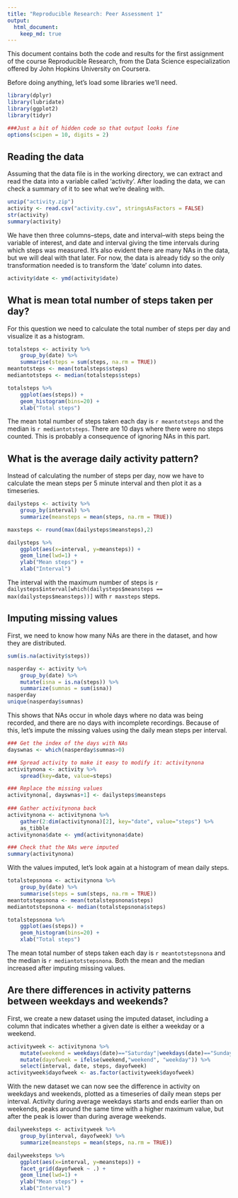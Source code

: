 ```yaml
---
title: "Reproducible Research: Peer Assessment 1"
output: 
  html_document:
    keep_md: true
---
```


This document contains both the code and results for the first assignment of the course Reproducible Research, from the Data Science especialization offered by John Hopkins University on Coursera.  

Before doing anything, let's load some libraries we'll need.
```r
library(dplyr)
library(lubridate)
library(ggplot2)
library(tidyr)
```

```r
###Just a bit of hidden code so that output looks fine
options(scipen = 10, digits = 2)
```


## Reading the data

Assuming that the data file is in the working directory, we can extract and read the data into a variable called 'activity'. After loading the data, we can check a summary of it to see what we're dealing with.

```r
unzip("activity.zip")
activity <- read.csv("activity.csv", stringsAsFactors = FALSE)
str(activity)
summary(activity)
```

We have then three columns--steps, date and interval--with steps being the variable of interest, and date and interval giving the time intervals during which steps was measured. It's also evident there are many NAs in the data, but we will deal with that later. For now, the data is already tidy so the only transformation needed is to transform the 'date' column into dates.

``` r
activity$date <- ymd(activity$date)
```


## What is mean total number of steps taken per day?

For this question we need to calculate the total number of steps per day and visualize it as a histogram.

```r
totalsteps <- activity %>%
    group_by(date) %>%
    summarise(steps = sum(steps, na.rm = TRUE))
meantotsteps <- mean(totalsteps$steps)
mediantotsteps <- median(totalsteps$steps)

totalsteps %>%
    ggplot(aes(steps)) + 
    geom_histogram(bins=20) +
    xlab("Total steps") 
```

The mean total number of steps taken each day is ```r meantotsteps``` and the median is ```r mediantotsteps```. There are 10 days where there were no steps counted. This is probably a consequence of ignoring NAs in this part. 


## What is the average daily activity pattern?

Instead of calculating the number of steps per day, now we have to calculate the mean steps per 5 minute interval and then plot it as a timeseries. 

``` r
dailysteps <- activity %>%
    group_by(interval) %>%
    summarize(meansteps = mean(steps, na.rm = TRUE))

maxsteps <- round(max(dailysteps$meansteps),2)

dailysteps %>%
    ggplot(aes(x=interval, y=meansteps)) + 
    geom_line(lwd=1) +
    ylab("Mean steps") +
    xlab("Interval")
```

The interval with the maximum number of steps is ```r dailysteps$interval[which(dailysteps$meansteps == max(dailysteps$meansteps))]``` with ```r maxsteps``` steps.


## Imputing missing values

First, we need to know how many NAs are there in the dataset, and how they are distributed.

```r
sum(is.na(activity$steps))

nasperday <- activity %>% 
    group_by(date) %>%
    mutate(isna = is.na(steps)) %>%
    summarize(sumnas = sum(isna))
nasperday
unique(nasperday$sumnas)
```

This shows that NAs occur in whole days where no data was being recorded, and there are no days with incomplete recordings. Because of this, let's impute the missing values using the daily mean steps per interval. 

```r
### Get the index of the days with NAs
dayswnas <- which(nasperday$sumnas>0)

### Spread activity to make it easy to modify it: activitynona
activitynona <- activity %>%
    spread(key=date, value=steps)

### Replace the missing values
activitynona[, dayswnas+1] <- dailysteps$meansteps
    
### Gather activitynona back
activitynona <- activitynona %>%
    gather(2:dim(activitynona)[2], key="date", value="steps") %>%
    as_tibble
activitynona$date <- ymd(activitynona$date)

### Check that the NAs were imputed
summary(activitynona)
```

With the values imputed, let's look again at a histogram of mean daily steps.

```r
totalstepsnona <- activitynona %>%
    group_by(date) %>%
    summarise(steps = sum(steps, na.rm = TRUE))
meantotstepsnona <- mean(totalstepsnona$steps)
mediantotstepsnona <- median(totalstepsnona$steps)

totalstepsnona %>%
    ggplot(aes(steps)) + 
    geom_histogram(bins=20) +
    xlab("Total steps") 
```

The mean total number of steps taken each day is ```r meantotstepsnona``` and the median is ```r mediantotstepsnona```. Both the mean and the median increased after imputing missing values.


## Are there differences in activity patterns between weekdays and weekends?

First, we create a new dataset using the imputed dataset, including a column that indicates whether a given date is either a weekday or a weekend.

```r
activityweek <- activitynona %>%
    mutate(weekend = weekdays(date)=="Saturday"|weekdays(date)=="Sunday") %>%
    mutate(dayofweek = ifelse(weekend,"weekend", "weekday")) %>%
    select(interval, date, steps, dayofweek)
activityweek$dayofweek <- as.factor(activityweek$dayofweek)
```

With the new dataset we can now see the difference in activity on weekdays and weekends, plotted as a timeseries of daily mean steps per interval. Activity during average weekdays starts and ends earlier than on weekends, peaks around the same time with a higher maximum value, but after the peak is lower than during average weekends. 

``` r
dailyweeksteps <- activityweek %>%
    group_by(interval, dayofweek) %>%
    summarize(meansteps = mean(steps, na.rm = TRUE))

dailyweeksteps %>%
    ggplot(aes(x=interval, y=meansteps)) + 
    facet_grid(dayofweek ~ .) +
    geom_line(lwd=1) +
    ylab("Mean steps") +
    xlab("Interval")
```
